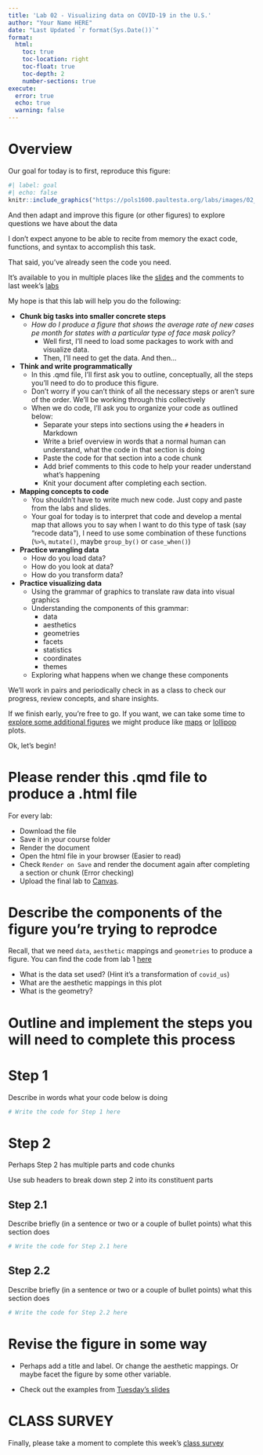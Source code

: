 ```yaml
---
title: 'Lab 02 - Visualizing data on COVID-19 in the U.S.'
author: "Your Name HERE"
date: "Last Updated `r format(Sys.Date())`"
format:
  html:
    toc: true
    toc-location: right
    toc-float: true
    toc-depth: 2
    number-sections: true
execute:
  error: true
  echo: true
  warning: false
---
```



# Overview {.unnumbered}

Our goal for today is to first, reproduce this figure:

```r
#| label: goal
#| echo: false
knitr::include_graphics("https://pols1600.paultesta.org/labs/images/02_fig.png")
```

And then adapt and improve this figure (or other figures) to explore questions we have about the data

I don't expect anyone to be able to recite from memory the exact code, functions, and syntax to accomplish this task.

That said, you've already seen the code you need.

It's available to you in multiple places like the [slides](https://pols1600.paultesta.org/slides/01-slides#/commented-code) and the comments to last week's [labs](https://pols1600.paultesta.org/labs/01-lab-comments.html)

My hope is that this lab will help you do the following:

-   **Chunk big tasks into smaller concrete steps**
    - *How do I produce a figure that shows the average rate of new cases pe month for states with a particular type of face mask policy?* 
      - Well first, I'll need to load some packages to work with and visualize data. 
      - Then, I'll need to get the data. And then...
-   **Think and write programmatically**
    -   In this .qmd file, I'll first ask you to outline, conceptually, all the steps you'll need to do to produce this figure.
    -   Don't worry if you can't think of all the necessary steps or aren't sure of the order. We'll be working through this collectively
    -   When we do code, I'll ask you to organize your code as outlined below:
        -   Separate your steps into sections using the `#` headers in Markdown
        -   Write a brief overview in words that a normal human can understand, what the code in that section is doing
        -   Paste the code for that section into a code chunk
        -   Add brief comments to this code to help your reader understand what's happening
        -   Knit your document after completing each section.
-   **Mapping concepts to code**
    -   You shouldn't have to write much new code. Just copy and paste from the labs and slides.
    -   Your goal for today is to interpret that code and develop a mental map that allows you to say when I want to do this type of task (say "recode data"), I need to use some combination of these functions (`%>%`, `mutate()`, maybe `group_by()` or `case_when()`)
-   **Practice wrangling data**
    -   How do you load data?
    -   How do you look at data?
    -   How do you transform data?
-   **Practice visualizing data**
    -   Using the grammar of graphics to translate raw data into visual graphics
    -   Understanding the components of this grammar:
        -   data
        -   aesthetics
        -   geometries
        -   facets
        -   statistics
        -   coordinates
        -   themes
    -   Exploring what happens when we change these components

We'll work in pairs and periodically check in as a class to check our progress, review concepts, and share insights.


If we finish early, you're free to go. If you want, we can take some time to [explore some additional figures](https://www.r-graph-gallery.com/index.html){target="_blank"} we might produce like [maps](https://jtr13.github.io/cc19/different-ways-of-plotting-u-s-map-in-r.html){target="_blank"} or [lollipop](https://www.r-graph-gallery.com/lollipop-plot.html){target="_blank"} plots.

Ok, let's begin!

# Please render this .qmd file to produce a .html file{.unnumbered}

For every lab:

-   Download the file
-   Save it in your course folder
-   Render the document
-   Open the html file in your browser (Easier to read)
-   Check `Render on Save` and render the document again after completing a section or chunk (Error checking)
-   Upload the final lab to [Canvas](https://canvas.brown.edu/courses/1094972/assignments){target="_blank"}.

# Describe the components of the figure you're trying to reprodce

Recall, that we need `data`, `aesthetic` mappings and `geometries` to produce a figure. You can find the code from lab 1 [here](https://pols1600.paultesta.org/labs/01-lab-comments#uncomment-the-code-below-to-visualize-this-cases_by_month_and_policy)

-   What is the data set used? (Hint it's a transformation of `covid_us`)
-   What are the aesthetic mappings in this plot
-   What is the geometry?

# Outline and implement the steps you will need to complete this process {.unnumbered}

# Step 1

Describe in words what your code below is doing

```r
# Write the code for Step 1 here
```

# Step 2

Perhaps Step 2 has multiple parts and code chunks

Use sub headers to break down step 2 into its constituent parts

## Step 2.1

Describe briefly (in a sentence or two or a couple of bullet points) what this section does

```r
# Write the code for Step 2.1 here
```

## Step 2.2

Describe briefly (in a sentence or two or a couple of bullet points) what this section does

```r
# Write the code for Step 2.2 here
```

# Revise the figure in some way

- Perhaps add a title and label. Or change the aesthetic mappings. Or maybe facet the figure by some other variable.

- Check out the examples from [Tuesday's slides](https://pols1600.paultesta.org/slides/02-slides#/dataviz-describing-distributions-and-associations)

# CLASS SURVEY

Finally, please take a moment to complete this week's [class survey](https://brown.co1.qualtrics.com/jfe/form/SV_a3ixUUmIktNBd7E)
